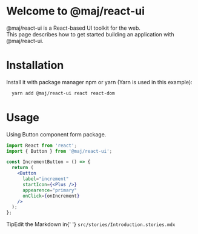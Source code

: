 
<Meta title="Introduction" />

<style>{`
  .tip {
    display: inline-block;
    border-radius: 1em;
    font-size: 11px;
    line-height: 12px;
    font-weight: 700;
    background: #E7FDD8;
    color: #66BF3C;
    padding: 4px 12px;
    margin-right: 10px;
    vertical-align: top;
  }

  .tip-wrapper {
    font-size: 13px;
    line-height: 20px;
    margin-top: 40px;
    margin-bottom: 40px;
  }

  .tip-wrapper code {
    font-size: 12px;
    display: inline-block;
  }
`}</style>

# Welcome to @maj/react-ui

@maj/react-ui is a React-based UI toolkit for the web.<br />
This page describes how to get started building an application with @maj/react-ui.

# Installation

Install it with package manager npm or yarn (Yarn is used in this example):

```bash
  yarn add @maj/react-ui react react-dom
```

# Usage

Using Button component form package.

```jsx
import React from 'react';
import { Button } from '@maj/react-ui';

const IncrementButton = () => {
  return (
    <Button
      label="increment"
      startIcon={<Plus />}
      appearence="primary"
      onClick={onIncrement}
    />
  );
};
```

<div className="tip-wrapper">
  <span className="tip">Tip</span>Edit the Markdown in{' '}
  <code>src/stories/Introduction.stories.mdx</code>
</div>
